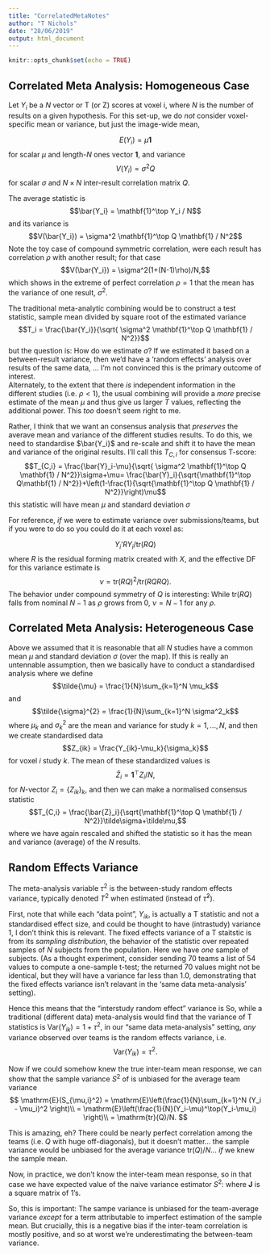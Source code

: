 ```yaml
---
title: "CorrelatedMetaNotes"
author: "T Nichols"
date: "28/06/2019"
output: html_document
---
```


```r
knitr::opts_chunk$set(echo = TRUE)
```

## Correlated Meta Analysis: Homogeneous Case

Let $Y_i$ be a $N$ vector or T (or Z) scores at voxel i, where $N$ is the number of results on a given hypothesis. For this set-up, we do _not_ consider voxel-specific mean or variance, but just the image-wide mean,

$$E(Y_i) = \mu\mathbf{1}$$
for scalar $\mu$ and length-$N$ ones vector $\mathbf{1}$, and  variance 
$$V(Y_i) = \sigma^2 Q $$
for scalar $\sigma$ and $N\times N$ inter-result correlation matrix $Q$.

The average statistic is
$$\bar{Y_i} = \mathbf{1}^\top Y_i / N$$
and its variance is 
$$V(\bar{Y_i}) =  \sigma^2   \mathbf{1}^\top Q \mathbf{1} / N^2$$
Note the toy case of compound symmetric correlation, were each result has correlation $\rho$ with another result; for that case
$$V(\bar{Y_i}) =  \sigma^2(1+(N-1)\rho)/N,$$
which shows in the extreme of perfect correlation $\rho=1$ that the mean has the variance of one result, $\sigma^2$.

The traditional meta-analytic combining would be to construct a test statistic, sample mean divided by square root of the  estimated variance
$$T_i = \frac{\bar{Y_i}}{\sqrt{ \sigma^2   \mathbf{1}^\top Q \mathbf{1} / N^2}}$$
but the question is: How do we estimate $\sigma$?  If we estimated it based on a between-result variance, then we'd have a 'random effects' analysis over results of the same data, ... 
I'm not convinced this is the primary outcome of interest.  
Alternately, to the extent that there _is_ independent information in the different studies (i.e. $\rho<1$), the usual combining will provide a _more_ precise estimate of the mean $\mu$ and thus give us larger $T$ values, reflecting the additional power.  This _too_ doesn't seem right to me.

Rather, I think that we want an consensus analysis that _preserves_ the averave mean and variance of the different studies results.  To do this, we need to standardise $\bar{Y_i}$ and re-scale and shift it to have the mean and variance of the original results.  I'll call this $T_{C,i}$ for consensus T-score:
$$T_{C,i} = \frac{\bar{Y}_i-\mu}{\sqrt{ \sigma^2   \mathbf{1}^\top Q \mathbf{1} / N^2}}\sigma+\mu= \frac{\bar{Y}_i}{\sqrt{\mathbf{1}^\top Q\mathbf{1} / N^2}}+\left(1-\frac{1}{\sqrt{\mathbf{1}^\top Q \mathbf{1} / N^2}}\right)\mu$$
this statistic will have mean $\mu$ and standard deviation $\sigma$

For reference, _if_ we were to estimate variance over submissions/teams, but if you were to do so you could do it at each voxel as:

   $$ Y_i’ R Y_i / \mbox{tr}(RQ)$$
where $R$ is the residual forming matrix created with $X$, and the effective DF for this variance estimate is
$$\nu = \mbox{tr}(RQ)^2 / \mbox{tr}(RQRQ).$$
The behavior under compound symmetry of $Q$ is interesting: While $\mbox{tr}(RQ)$ falls from nominal $N-1$ as $\rho$ grows from 0, $\nu=N-1$ for any $\rho$.

## Correlated Meta Analysis: Heterogeneous Case

Above we assumed that it is reasonable that all $N$ studies have a common mean $\mu$ and standard deviation $\sigma$ (over the map).  If this is really an untennable assumption, then we basically have to conduct a standardised analysis where we define
$$\tilde{\mu} = \frac{1}{N}\sum_{k=1}^N \mu_k$$
and
$$\tilde{\sigma}^{2} = \frac{1}{N}\sum_{k=1}^N \sigma^2_k$$
where $\mu_k$ and $\sigma^2_k$ are the mean and variance for study $k=1,...,N$, and then we create standardised data
$$Z_{ik} = \frac{Y_{ik}-\mu_k}{\sigma_k}$$
for voxel $i$  study $k$. The mean of these standardized values is
$$\bar{Z}_i = \mathbf{1}^\top Z_{i}/N,$$
for $N$-vector $Z_i=\{Z_{ik}\}_k$, and then we can make a normalised consensus statistic
$$T_{C,i} = \frac{\bar{Z}_i}{\sqrt{\mathbf{1}^\top Q \mathbf{1} / N^2}}\tilde\sigma+\tilde\mu,$$
where we have again rescaled and shifted the statistic so it has the mean and variance (average) of the $N$ results.

## Random Effects Variance

The meta-analysis variable $\tau^2$ is the between-study random effects variance, typically denoted $T^2$ when estimated (instead of $\hat\tau^2$).

First, note that while each "data point", $Y_{ik}$, is actually a T statistic and not a standardised effect size, and could be thought to have (intrastudy) variance 1, I don't think this is relevant.  The fixed effects variance of a T staitstic is from its _sampling distribution_, the behavior of the statistic over repeated samples of $N$ subjects from the population.  Here we have _one_ sample of subjects.  (As a thought experiment, consider sending 70 teams a list of 54 values to compute a one-sample t-test; the returned 70 values might not be identical, but they will have a variance far less than 1.0, demonstrating that the fixed effects variance isn't relavant in the 'same data meta-analysis' setting).

Hence this means that the "interstudy random effect" variance is
So, while a traditional (different data) meta-analysis would find that the variance of T statistics is
$\mathrm{Var}(Y_{ik}) = 1 + \tau^2,$
in our "same data meta-analysis" setting, _any_ variance observed over teams is the random effects variance, i.e. 
$$\mathrm{Var}(Y_{ik}) = \tau^2.$$

Now if we could somehow knew the true inter-team mean response, we can show that the sample variance $S^2$ of is unbiased for the average team variance
$$
\mathrm{E}(S_{\mu,i}^2) = \mathrm{E}\left(\frac{1}{N}\sum_{k=1}^N (Y_i - \mu_i)^2 \right)\\
= \mathrm{E}\left(\frac{1}{N}(Y_i-\mu)^\top(Y_i-\mu_i) \right)\\
= \mathrm{tr}(Q)/N.
$$

This is amazing, eh?  There could be nearly perfect correlation among the teams (i.e. $Q$ with huge off-diagonals), but it doesn't matter... the sample variance would be unbiased for the average variance $\mathrm{tr}(Q)/N$... _if_ we knew the sample mean.

Now, in practice, we don't know the inter-team mean response, so in that case we have expected value of the naive variance estimator $S^2$:
\begin{eqnarray}
\mathrm{E}(S_i^2) &=& \mathrm{E}\left(\frac{1}{N-1}\sum_{k=1}^N (Y_{ik} - \bar{Y}_i)^2 \right)\\
&=& \mathrm{E}\left(\frac{1}{N-1}Y_i^\top(\mathbf{I}-\mathbf{J}/N)Y_i \right)\\
&=& \mathrm{tr}((\mathbf{I}-\mathbf{J}/N)Q)\\
&=&  \mathrm{tr}(Q)/N - \frac{1}{N(N-1)}\sum_{k\neq k'}((Q))_{kk'},
\end{eqnarray}
where $\mathbf{J}$ is a square matrix of 1's.

So, this is important: The sampe variance is unbiased for the team-average variance _except_ for a term attributable to imperfect estimation of the sample mean.  But crucially, this is a negative bias if the inter-team correlation is mostly positive, and so at worst we're underestimating the between-team variance.
